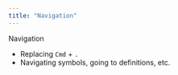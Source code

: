 ```yaml
---
title: "Navigation"
---
```


Navigation

* Replacing `Cmd` + `.`
* Navigating symbols, going to definitions, etc.
